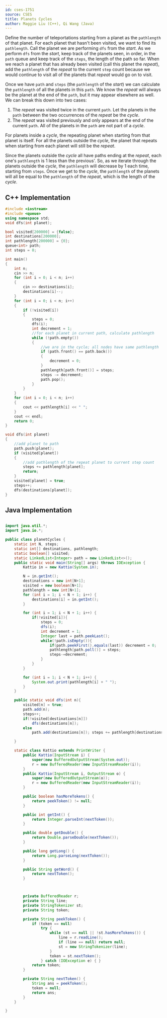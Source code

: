 ```yaml
---
id: cses-1751
source: CSES 
title: Planets Cycles
author: Maggie Liu (C++), Qi Wang (Java)
---
```


Define the number of teleportations starting from a planet as the $\texttt{pathlength}$ of that planet. For each planet that hasn't been visited, we want to find its $\texttt{pathlength}$. Call the planet we are performing $\texttt{dfs}$ from the $\textit{start}$. As we perform $\texttt{dfs}$ from the $\textit{start}$, keep track of the planets seen, in order, in the $\texttt{path}$ queue and keep track of the $\texttt{steps}$, the length of the path so far. When we reach a planet that has already been visited (call this planet the $\textit{repeat}$), add the $\texttt{pathlength}$ of the $\textit{repeat}$ to the current $\texttt{step}$ count because we would continue to visit all of the planets that $\textit{repeat}$ would go on to visit. 

Once we have $\texttt{path}$ and $\texttt{steps}$ (the $\texttt{pathlength}$ of the $\textit{start}$) we can calculate the $\texttt{pathlength}$ of all the planets in this $\texttt{path}$. We know the $\textit{repeat}$ will always be the planet at the end of the $\texttt{path}$, but it may appear elsewhere as well. We can break this down into two cases:
1. The $\textit{repeat}$ was visited twice in the current $\texttt{path}$. Let the planets in the $\texttt{path}$ between the two occurrences of the $\textit{repeat}$ be the $\textit{cycle}$.
2. The $\textit{repeat}$ was visited previously and only appears at the end of the current $\texttt{path}$. All of the planets in the $\texttt{path}$ are not part of a $\textit{cycle}$.

For planets inside a $\textit{cycle}$, the repeating planet when starting from that planet is itself. For all the planets outside the $\textit{cycle}$, the planet that repeats when starting from each planet will still be the $\textit{repeat}$.

Since the planets outside the $\textit{cycle}$ all have paths ending at the $\textit{repeat}$, each one's $\texttt{pathlength}$ is $1$ less than the previous'. So, as we iterate through the planets outside the $\textit{cycle}$, the $\texttt{pathlength}$ will decrease by $1$ each time, starting from $\texttt{steps}$. Once we get to the $\textit{cycle}$, the $\texttt{pathlength}$ of the planets will all be equal to the $\texttt{pathlength}$ of the $\textit{repeat}$, which is the length of the $\textit{cycle}$.

<LanguageSection>

<CPPSection>

## C++ Implementation

```cpp
#include <iostream>
#include <queue>
using namespace std;
void dfs(int planet);

bool visited[200000] = {false};
int destinations[200000];
int pathlength[200000] = {0};
queue<int> path;
int steps = 0;

int main()
{
	int n;
	cin >> n;
	for (int i = 0; i < n; i++)
	{
		cin >> destinations[i];
		destinations[i]--;
	}
	for (int i = 0; i < n; i++)
	{
		if (!visited[i])
		{
			steps = 0;
			dfs(i);
			int decrement = 1;
			//for each planet in current path, calculate pathlength
			while (!path.empty())
			{
				//we are in the cycle; all nodes have same pathlength
				if (path.front() == path.back())
				{
					decrement = 0;
				}
				pathlength[path.front()] = steps;
				steps -= decrement;
				path.pop();
			}
		}
	}
	for (int i = 0; i < n; i++)
	{
		cout << pathlength[i] << " ";
	}
	cout << endl;
	return 0;
}

void dfs(int planet)
{
	//add planet to path
	path.push(planet);
	if (visited[planet])
	{
		//add pathlength of the repeat planet to current step count
		steps += pathlength[planet];
		return;
	}
	visited[planet] = true;
	steps++;
	dfs(destinations[planet]);
}
```

</CPPSection>

<JavaSection>

## Java Implementation

```java

import java.util.*;
import java.io.*;

public class planetCycles {
    static int N, steps;
    static int[] destinations, pathlength;
    static boolean[] visited;
    static LinkedList<Integer> path = new LinkedList<>();
    public static void main(String[] args) throws IOException {
        Kattio in = new Kattio(System.in);

        N = in.getInt();
        destinations = new int[N+1];
        visited = new boolean[N+1];
        pathlength = new int[N+1];
        for (int i = 1; i < N + 1; i++) {
            destinations[i] = in.getInt();
        }

        for (int i = 1; i < N + 1; i++) {
            if(!visited[i]){
                steps = 0;
                dfs(i);
                int decrement = 1;
                Integer last = path.peekLast();
                while(!path.isEmpty()){
                    if(path.peekFirst().equals(last)) decrement = 0;
                    pathlength[path.poll()] = steps;
                    steps-=decrement;
                }
            }
        }

        for (int i = 1; i < N + 1; i++) {
            System.out.print(pathlength[i] + " ");
        }
    }

    public static void dfs(int n){
        visited[n] = true;
        path.add(n);
        steps++;
        if(!visited[destinations[n]])
            dfs(destinations[n]);
        else
            path.add(destinations[n]); steps += pathlength[destinations[n]];

    }

    static class Kattio extends PrintWriter {
        public Kattio(InputStream i) {
            super(new BufferedOutputStream(System.out));
            r = new BufferedReader(new InputStreamReader(i));
        }
        public Kattio(InputStream i, OutputStream o) {
            super(new BufferedOutputStream(o));
            r = new BufferedReader(new InputStreamReader(i));
        }

        public boolean hasMoreTokens() {
            return peekToken() != null;
        }

        public int getInt() {
            return Integer.parseInt(nextToken());
        }

        public double getDouble() {
            return Double.parseDouble(nextToken());
        }

        public long getLong() {
            return Long.parseLong(nextToken());
        }

        public String getWord() {
            return nextToken();
        }



        private BufferedReader r;
        private String line;
        private StringTokenizer st;
        private String token;

        private String peekToken() {
            if (token == null)
                try {
                    while (st == null || !st.hasMoreTokens()) {
                        line = r.readLine();
                        if (line == null) return null;
                        st = new StringTokenizer(line);
                    }
                    token = st.nextToken();
                } catch (IOException e) { }
            return token;
        }

        private String nextToken() {
            String ans = peekToken();
            token = null;
            return ans;
        }
    }

}

```
</JavaSection>

</LanguageSection>